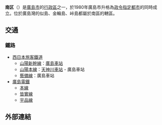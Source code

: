 {{日本區
| 自治體名=南區
| 圖像 = [[File:Aki_no_kofuji.jpg|240px]]
| 圖像說明=[[廣島灣|廣島灣]]中的[[似島|似島]]
| 區章=[[File:Emblem_of_Minami,_Hiroshima.png|100px]]
| 日文原名=南区
| 平假名=みなみく
| 羅馬字拼音=Minami-ku
| 都道府縣=廣島縣
| 支廳=
| 市=廣島市
| 編號=34103-7
| 面積=26.09
| 邊界未定=
| 人口=140,306人
| 統計時間=2014年2月1日
| 自治體=廣島市（[[中区_(廣島市)|中区]]、[[東区_(廣島市)|東区]]、[[安藝區|安藝區]]）、[[江田島市|江田島市]]、[[府中町|府中町]]、[[坂町|坂町]]
| 樹=
| 花=
| 其他象徵物=
| 其他象徵=
| 郵遞區號=734-8522
| 所在地=南区皆実町一丁目5番44号<br>[[File:Minami_Ward_Office_in_Hiroshima_City.jpg|center]]
| 電話號碼=82-254-2511
| 外部連結=http://www.city.hiroshima.lg.jp/www/genre/0000000000000/1000000002179/index.html
| 經度=
| 緯度=
| 地圖=[[File:Minami-ku_in_Hiroshima_City.svg|250px]]
| 註記=人口：[http://www.city.hiroshima.lg.jp/kikaku/joho/toukei/01_jyu/jyu-ind.html 廣島市官方網頁]
}}
'''南区'''（{{jpn|j=南区|hg=みなみく|rm=Minami ku|f=y}}）是[[廣島市|廣島市]]的[[行政區|行政區]]之一，於1980年廣島市升格為[[政令指定都市|政令指定都市]]的同時成立。位於廣島灣的似島、金輪島、峠島都屬於南區的轄區。

==交通==
===鐵路===
* [[西日本旅客鐵道|西日本旅客鐵道]]
** [[山陽新幹線|山陽新幹線]]：[[廣島車站|廣島車站]]
** [[山陽本線|山陽本線]]：[[天神川車站|天神川車站]] - 廣島車站
** [[藝備線|藝備線]]：廣島車站
* [[廣島電鐵|廣島電鐵]]
** [[廣島電鐵本線|本線]]
** [[皆實線|皆實線]]
** [[宇品線_(廣島電鐵)|宇品線]]

==外部連結==
{{commonscat|Minami-ku, Hiroshima}}

{{廣島縣}}
